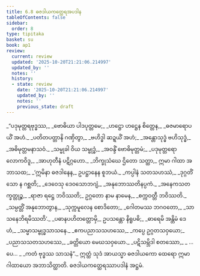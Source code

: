 ```yaml
---
title: 6.8 ဓဇဒါယကတ္ထေရအပဒါန
tableOfContents: false
sidebar:
  order: 8
type: tipitaka
basket: su
book: ap1
review:
  current: review
  updated: '2025-10-20T21:21:06.214997'
  updated_by: ''
  notes: ''
  history:
  - state: review
    date: '2025-10-20T21:21:06.214997'
    updated_by: ''
    notes: ''
    previous_state: draft
---
```



<DynamicBreadcrumb />


<ReviewStatus review={frontmatter.review} showDetails={true} />

<HypothesisAnnotation frontmatter={frontmatter} />

<Division number="57" book="ap1" e="ch" v="20" p="120">

<Paragraph number="1446" type="verses" book="ap1">
_“ပဒုမုတ္တရဗုဒ္ဓဿ,_  
_ဗောဓိယာ ပါဒပုတ္တမေ;_  
_ဟဋ္ဌော ဟဋ္ဌေန စိတ္တေန,_  
_ဓဇမာရောပယိံ အဟံ._  

</Paragraph>

</Division>
<Division number="58" book="ap1" e="ch" v="20" p="120">

<Paragraph number="1447" type="verses" book="ap1">
_ပတိတပတ္တာနိ ဂဏှိတွာ,_  
_ဗဟိဒ္ဓါ ဆဍ္ဍယိံ အဟံ;_  
_အန္တောသုဒ္ဓံ ဗဟိသုဒ္ဓံ,_  
_အဓိမုတ္တမနာသဝံ._  

</Paragraph>

</Division>
<Division number="59" book="ap1" e="ch" v="20" p="120">

<Paragraph number="1448" type="verses" book="ap1">
_သမ္မုခါ ဝိယ သမ္ဗုဒ္ဓံ,_  
_အဝန္ဒိံ ဗောဓိမုတ္တမံ;_  
_ပဒုမုတ္တရော လောကဝိဒူ,_  
_အာဟုတီနံ ပဋိဂ္ဂဟော._  

</Paragraph>

</Division>
<Division number="60" book="ap1" e="ch" v="20" p="120">

<Paragraph number="1449" book="ap1">
_ဘိက္ခုသံဃေ ဌိတော သတ္ထာ,_  
ဣမာ ဂါထာ အဘာသထ;_  
_‘ဣမိနာ ဓဇဒါနေန,_  
ဥပဋ္ဌာနေန စူဘယံ._  

</Paragraph>

</Division>
<Division number="61" book="ap1" e="ch" v="20" p="120">

<Paragraph number="1450" type="verses" book="ap1">
_ကပ္ပါနံ သတသဟဿံ,_  
_ဒုဂ္ဂတိံ သော န ဂစ္ဆတိ;_  
_ဒေဝေသု ဒေဝသောဘဂျံ,_  
_အနုဘောဿတိနပ္ပကံ._  

</Paragraph>

</Division>
<Division number="62" book="ap1" e="ch" v="20" p="121">

<Paragraph number="1451" type="verses" book="ap1">
_အနေကသတက္ခတ္တုဉ္စ,_  
_ရာဇာ ရဋ္ဌေ ဘဝိဿတိ;_  
ဥဂ္ဂတော နာမ နာမေန,_  
_စက္ကဝတ္တီ ဘဝိဿတိ._  

</Paragraph>

</Division>
<Division number="63" book="ap1" e="ch" v="20" p="121">

<Paragraph number="1452" type="verses" book="ap1">
_သမ္ပတ္တိံ အနုဘောတွာန,_  
_သုက္ကမူလေန စောဒိတော;_  
_ဂေါတမဿ ဘဂဝတော,_  
_သာသနေဘိရမိဿတိ’._  

</Paragraph>

</Division>
<Division number="64" book="ap1" e="ch" v="20" p="121">

<Paragraph number="1453" type="verses" book="ap1">
_ပဓာနပဟိတတ္တောမှိ,_  
ဥပသန္တော နိရူပဓိ;_  
_ဓာရေမိ အန္တိမံ ဒေဟံ,_  
_သမ္မာသမ္ဗုဒ္ဓသာသနေ._  

</Paragraph>

</Division>
<Division number="65" book="ap1" e="ch" v="20" p="121">

<Paragraph number="1454" type="verses" book="ap1">
_ဧကပညာသသဟဿေ,_  
_ကပ္ပေ ဥဂ္ဂတသဝှယော;_  
_ပညာသသတသဟဿေ,_  
_ခတ္တိယော မေဃသဝှယော._  

</Paragraph>

</Division>
<Division number="66" book="ap1" e="ch" v="20" p="121">

<Paragraph number="1455" type="verses" book="ap1">
_ပဋိသမ္ဘိဒါ စတဿော,_  
_ …ပေ… _  
_ကတံ ဗုဒ္ဓဿ သာသနံ”._  

</Paragraph>

<Paragraph number="1456" book="ap1">
ဣတ္ထံ သုဒံ အာယသ္မာ ဓဇဒါယကော ထေရော ဣမာ ဂါထာယော အဘာသိတ္ထာတိ.

</Paragraph>
</Division>

<Paragraph number="1457" type="center" book="ap1">
ဓဇဒါယကတ္ထေရဿာပဒါနံ အဋ္ဌမံ.
</Paragraph>